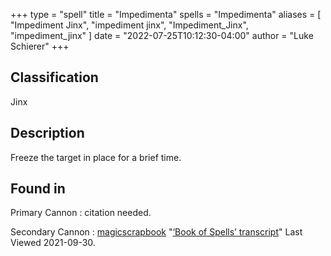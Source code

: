 +++
type = "spell"
title = "Impedimenta"
spells = "Impedimenta"
aliases = [
  "Impediment Jinx",
  "impediment jinx",
  "Impediment_Jinx",
  "impediment_jinx"
]
date = "2022-07-25T10:12:30-04:00"
author = "Luke Schierer"
+++

## Classification

Jinx

## Description

Freeze the target in place for a brief time.

## Found in

Primary Cannon
:   citation needed.

Secondary Cannon
:   [magicscrapbook](https://magicscrapbook.tumblr.com/)
    "[‘Book of Spells’ transcript](https://magicscrapbook.tumblr.com/post/162085200042/book-of-spells-transcript)"
    Last Viewed 2021-09-30.

